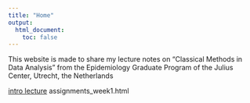 ```yaml
---
title: "Home"
output:
  html_document:
    toc: false
---
```


This website is made to share my lecture notes on "Classical Methods in Data Analysis" from the Epidemiology Graduate Program of the Julius Center, Utrecht, the Netherlands

[intro lecture](intro.html)
assignments_week1.html
